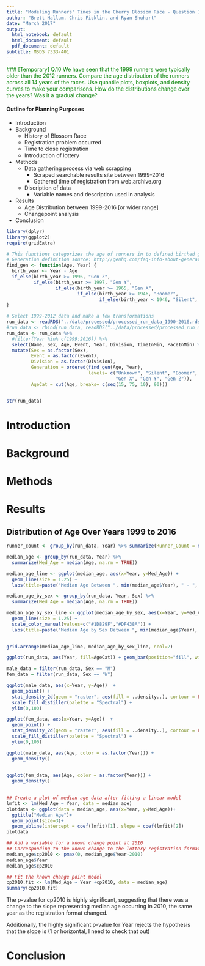 ```yaml
---
title: "Modeling Runners' Times in the Cherry Blossom Race - Question 10"
author: "Brett Hallum, Chris Ficklin, and Ryan Shuhart"
date: "March 2017"
output:
  html_notebook: default
  html_document: default
  pdf_document: default
subtitle: MSDS 7333-401
---
```


<font color = "green">
### [Temporary]
Q.10 We have seen that the 1999 runners were typically older than the 2012 runners.
Compare the age distribution of the runners across all 14 years of the races. Use
quantile plots, boxplots, and density curves to make your comparisons. How do the
distributions change over the years? Was it a gradual change?
</font>

#### Outline for Planning Purposes
* Introduction
* Background
    + History of Blossom Race
    + Registration problem occurred
    + Time to close registration
    + Introduction of lottery
* Methods
    + Data gathering process via web scrapping
        - Scraped searchable results site between 1999-2016
        - Gathered time of registration from web.archive.org
    + Discription of data
        - Variable names and description used in analysis
* Results 
    + Age Distribution between 1999-2016 [or wider range]
    + Changepoint analysis
* Conclusion



```r
library(dplyr)
library(ggplot2)
require(gridExtra)
```

```r
# This functions categorizes the age of runners in to defined birthed generations
# Generation definition source: http://genhq.com/faq-info-about-generations/
find_gen <- function(Age, Year) {
  birth_year <- Year - Age
  if_else(birth_year >= 1996, "Gen Z",
          if_else(birth_year >= 1997, "Gen Y",
                  if_else(birth_year >= 1965, "Gen X",
                          if_else(birth_year >= 1946, "Boomer",
                                  if_else(birth_year < 1946, "Silent", "Unknown")))))
}

# Select 1999-2012 data and make a few transformations
run_data <- readRDS("../data/processed/processed_run_data_1990-2016.rds")
#run_data <- rbind(run_data, readRDS("../data/processed/processed_run_data_1973-1989.rds"))
run_data <- run_data %>%
  #filter(Year %in% c(1999:2016)) %>%
  select(Name, Sex, Age, Event, Year, Division, TimeInMin, PaceInMin) %>%
  mutate(Sex = as.factor(Sex),
         Event = as.factor(Event),
         Division = as.factor(Division),
         Generation = ordered(find_gen(Age, Year), 
                              levels= c("Unknown", "Silent", "Boomer", 
                                        "Gen X", "Gen Y", "Gen Z")),
         AgeCat = cut(Age, breaks= c(seq(15, 75, 10), 90)))


str(run_data)
```


# Introduction


# Background


# Methods


# Results 

## Distribution of Age Over Years 1999 to 2016
```r
runner_count <- group_by(run_data, Year) %>% summarize(Runner_Count = n())

median_age <- group_by(run_data, Year) %>%
  summarize(Med_Age = median(Age, na.rm = TRUE))

median_age_line <- ggplot(median_age, aes(x=Year, y=Med_Age)) + 
  geom_line(size = 1.25) + 
  labs(title=paste("Median Age Between ", min(median_age$Year), " - ", max(median_age$Year), sep=""))

median_age_by_sex <- group_by(run_data, Year, Sex) %>%
  summarize(Med_Age = median(Age, na.rm = TRUE))

median_age_by_sex_line <- ggplot(median_age_by_sex, aes(x=Year, y=Med_Age, color = Sex)) + 
  geom_line(size = 1.25) + 
  scale_color_manual(values=c("#1D829F","#DF438A")) +
  labs(title=paste("Median Age by Sex Between ", min(median_age$Year), " - ", max(median_age$Year), sep=""))

  
grid.arrange(median_age_line, median_age_by_sex_line, ncol=2)
```


```r
ggplot(run_data, aes(Year, fill=AgeCat)) + geom_bar(position="fill", width=1) 
```


```r
male_data = filter(run_data, Sex == "M")
fem_data = filter(run_data, Sex == "W")

ggplot(male_data, aes(x=Year, y=Age))  +
  geom_point() + 
  stat_density_2d(geom = "raster", aes(fill = ..density..), contour = FALSE) + 
  scale_fill_distiller(palette = "Spectral") +
  ylim(0,100)
```
```r
ggplot(fem_data, aes(x=Year, y=Age))  +
  geom_point() + 
  stat_density_2d(geom = "raster", aes(fill = ..density..), contour = FALSE) + 
  scale_fill_distiller(palette = "Spectral") +
  ylim(0,100)
```


```r
ggplot(male_data, aes(Age, color = as.factor(Year))) +
  geom_density()
  
```

```r
ggplot(fem_data, aes(Age, color = as.factor(Year))) +
  geom_density()
  
```

```r
## Create a plot of median age data after fitting a linear model
lmfit <- lm(Med_Age ~ Year, data = median_age)
plotdata <- ggplot(data = median_age, aes(x=Year, y=Med_Age))+
  ggtitle("Median Age")+
  geom_point(size=3)+
  geom_abline(intercept = coef(lmfit)[1], slope = coef(lmfit)[2])
plotdata
```
```r
## Add a variable for a known change point at 2010
## Corresponding to the known change to the lottery registration format which eliminated the first-come, first-serve factor
median_age$cp2010 <- pmax(0, median_age$Year-2010)
median_age$Year
median_age$cp2010
```
```r
## Fit the known change point model
cp2010.fit <- lm(Med_Age ~ Year +cp2010, data = median_age)
summary(cp2010.fit)
```
The p-value for cp2010 is highly significant, suggesting that there was a change to the slope representing median age occurring in 2010, the same year as the registration format changed.

Additionally, the highly significant p-value for Year rejects the hypothesis that the slope is (1 or horizontal, I need to check that out)




# Conclusion































